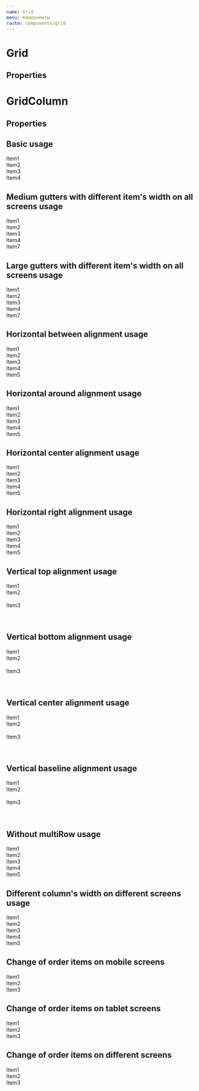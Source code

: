 ```yaml
---
name: Grid
menu: Компоненты
route: components/grid
---
```



# Grid

## Properties

<Props of={Grid} />

# GridColumn

## Properties

<Props of={GridColumn} />

## Basic usage

<Playground>
    <Grid>
        <GridColumn>
            <div style={itemView}>Item1</div>
        </GridColumn>
        <GridColumn>
            <div style={itemView}>Item2</div>
        </GridColumn>
        <GridColumn>
            <div style={itemView}>Item3</div>
        </GridColumn>
        <GridColumn>
            <div style={itemView}>Item4</div>
        </GridColumn>
    </Grid>
</Playground>

## Medium gutters with different item's width on all screens usage

<Playground>
    <Grid guttersLeft="medium" guttersBottom="medium">
        <GridColumn all="5">
            <div style={itemView}>Item1</div>
        </GridColumn>
        <GridColumn all="2">
            <div style={itemView}>Item2</div>
        </GridColumn>
        <GridColumn all="1">
            <div style={itemView}>Item3</div>
        </GridColumn>
        <GridColumn all="3">
            <div style={itemView}>Item4</div>
        </GridColumn>
        <GridColumn all="12">
            <div style={itemView}>Item7</div>
        </GridColumn>
    </Grid>
</Playground>

## Large gutters with different item's width on all screens usage

<Playground>
    <Grid guttersLeft="large" guttersBottom="large">
        <GridColumn all="5">
            <div style={itemView}>Item1</div>
        </GridColumn>
        <GridColumn all="2">
            <div style={itemView}>Item2</div>
        </GridColumn>
        <GridColumn all="1">
            <div style={itemView}>Item3</div>
        </GridColumn>
        <GridColumn all="3">
            <div style={itemView}>Item4</div>
        </GridColumn>
        <GridColumn all="12">
            <div style={itemView}>Item7</div>
        </GridColumn>
    </Grid>
</Playground>

## Horizontal between alignment usage

<Playground>
    <Grid guttersLeft="large" guttersBottom="large" hAlign="between">
        <GridColumn all="6">
            <div style={itemView}>Item1</div>
        </GridColumn>
        <GridColumn all="5">
            <div style={itemView}>Item2</div>
        </GridColumn>
        <GridColumn all="4">
            <div style={itemView}>Item3</div>
        </GridColumn>
        <GridColumn all="3">
            <div style={itemView}>Item4</div>
        </GridColumn>
        <GridColumn all="2">
            <div style={itemView}>Item5</div>
        </GridColumn>
    </Grid>
</Playground>

## Horizontal around alignment usage

<Playground>
    <Grid guttersLeft="large" guttersBottom="large" hAlign="around">
        <GridColumn all="6">
            <div style={itemView}>Item1</div>
        </GridColumn>
        <GridColumn all="5">
            <div style={itemView}>Item2</div>
        </GridColumn>
        <GridColumn all="4">
            <div style={itemView}>Item3</div>
        </GridColumn>
        <GridColumn all="3">
            <div style={itemView}>Item4</div>
        </GridColumn>
        <GridColumn all="2">
            <div style={itemView}>Item5</div>
        </GridColumn>
    </Grid>
</Playground>

## Horizontal center alignment usage

<Playground>
    <Grid guttersLeft="large" guttersBottom="large" hAlign="center">
        <GridColumn all="6">
            <div style={itemView}>Item1</div>
        </GridColumn>
        <GridColumn all="5">
            <div style={itemView}>Item2</div>
        </GridColumn>
        <GridColumn all="4">
            <div style={itemView}>Item3</div>
        </GridColumn>
        <GridColumn all="3">
            <div style={itemView}>Item4</div>
        </GridColumn>
        <GridColumn all="2">
            <div style={itemView}>Item5</div>
        </GridColumn>
    </Grid>
</Playground>

## Horizontal right alignment usage

<Playground>
    <Grid guttersLeft="large" guttersBottom="large" hAlign="right">
        <GridColumn all="6">
            <div style={itemView}>Item1</div>
        </GridColumn>
        <GridColumn all="5">
            <div style={itemView}>Item2</div>
        </GridColumn>
        <GridColumn all="4">
            <div style={itemView}>Item3</div>
        </GridColumn>
        <GridColumn all="3">
            <div style={itemView}>Item4</div>
        </GridColumn>
        <GridColumn all="2">
            <div style={itemView}>Item5</div>
        </GridColumn>
    </Grid>
</Playground>

## Vertical top alignment usage

<Playground>
    <Grid guttersLeft="medium" hAlign="between" vAlign="top">
        <GridColumn all="4">
            <div style={itemView}>Item1</div>
        </GridColumn>
        <GridColumn all="4">
            <div style={itemView}>
                Item2 <br />
                <br />
            </div>
        </GridColumn>
        <GridColumn all="4">
            <div style={itemView}>
                Item3 <br />
                <br />
                <br />
            </div>
        </GridColumn>
    </Grid>
</Playground>

## Vertical bottom alignment usage

<Playground>
    <Grid guttersLeft="medium" hAlign="between" vAlign="bottom">
        <GridColumn all="4">
            <div style={itemView}>Item1</div>
        </GridColumn>
        <GridColumn all="4">
            <div style={itemView}>
                Item2 <br />
                <br />
            </div>
        </GridColumn>
        <GridColumn all="4">
            <div style={itemView}>
                Item3 <br />
                <br />
                <br />
            </div>
        </GridColumn>
    </Grid>
</Playground>

## Vertical center alignment usage

<Playground>
    <Grid guttersLeft="medium" hAlign="between" vAlign="center">
        <GridColumn all="4">
            <div style={itemView}>Item1</div>
        </GridColumn>
        <GridColumn all="4">
            <div style={itemView}>
                Item2 <br />
                <br />
            </div>
        </GridColumn>
        <GridColumn all="4">
            <div style={itemView}>
                Item3 <br />
                <br />
                <br />
            </div>
        </GridColumn>
    </Grid>
</Playground>

## Vertical baseline alignment usage

<Playground>
    <Grid guttersLeft="medium" hAlign="between" vAlign="baseline">
        <GridColumn all="4">
            <div style={itemView}>Item1</div>
        </GridColumn>
        <GridColumn all="4">
            <div style={itemView}>
                Item2 <br />
                <br />
            </div>
        </GridColumn>
        <GridColumn all="4">
            <div style={itemView}>
                Item3 <br />
                <br />
                <br />
            </div>
        </GridColumn>
    </Grid>
</Playground>

## Without multiRow usage

<Playground>
    <Grid guttersLeft="medium" multiRow={false}>
        <GridColumn all="12">
            <div style={itemView}>Item1</div>
        </GridColumn>
        <GridColumn all="5">
            <div style={itemView}>Item2</div>
        </GridColumn>
        <GridColumn all="5">
            <div style={itemView}>Item3</div>
        </GridColumn>
        <GridColumn all="2">
            <div style={itemView}>Item4</div>
        </GridColumn>
        <GridColumn all="2">
            <div style={itemView}>Item5</div>
        </GridColumn>
    </Grid>
</Playground>

## Different column's width on different screens usage

<Playground>
    <Grid guttersLeft="medium" guttersBottom="medium">
        <GridColumn all="6" tablet="4" mobile="2">
            <div style={itemView}>Item1</div>
        </GridColumn>
        <GridColumn all="5" wide="7" tablet="9" mobile="11">
            <div style={itemView}>Item2</div>
        </GridColumn>
        <GridColumn all="4" tablet="3" desktop="4">
            <div style={itemView}>Item3</div>
        </GridColumn>
        <GridColumn all="3" wide="12">
            <div style={itemView}>Item4</div>
        </GridColumn>
        <GridColumn all="2">
            <div style={itemView}>Item5</div>
        </GridColumn>
    </Grid>
</Playground>

## Change of order items on mobile screens

<Playground>
    <Grid guttersLeft="medium" guttersBottom="medium">
        <GridColumn all="2" mobile="6">
            <div style={itemView}>Item1</div>
        </GridColumn>
        <GridColumn all="8" mobile="12" orderMobile="3">
            <div style={itemView}>Item2</div>
        </GridColumn>
        <GridColumn all="2" mobile="6" orderMobile="2">
            <div style={itemView}>Item3</div>
        </GridColumn>
    </Grid>
</Playground>

## Change of order items on tablet screens

<Playground>
    <Grid guttersLeft="medium" guttersBottom="medium">
        <GridColumn all="2">
            <div style={itemView}>Item1</div>
        </GridColumn>
        <GridColumn all="8" mobile="12" orderTablet="3">
            <div style={itemView}>Item2</div>
        </GridColumn>
        <GridColumn all="2" mobile="6" orderTablet="2">
            <div style={itemView}>Item3</div>
        </GridColumn>
    </Grid>
</Playground>

## Change of order items on different screens

<Playground>
    <Grid guttersLeft="medium" guttersBottom="medium">
        <GridColumn all="2" mobile="6" orderWide="3">
            <div style={itemView}>Item1</div>
        </GridColumn>
        <GridColumn all="8" mobile="12" orderTablet="3" orderWide="2">
            <div style={itemView}>Item2</div>
        </GridColumn>
        <GridColumn all="2" mobile="6" orderTablet="2" orderWide="1">
            <div style={itemView}>Item3</div>
        </GridColumn>
    </Grid>
</Playground>
